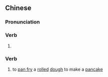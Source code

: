 ==Chinese==
{{zh-forms|s=烙饼}}
{{zh-wp}}

===Pronunciation===
{{zh-pron
|m=làobǐng
|c=lok3 beng2,lok6 beng2
|cat=v,v
}}

===Verb===
{{zh-verb}}

# {{w|laobing}} {{gloss|a type of unleavened flatbread popular in parts of northern China}}

===Verb===
{{zh-verb}}

# to [[pan fry]] a [[rolled]] [[dough]] to make a [[pancake]]

{{zh-cat|Foods}}